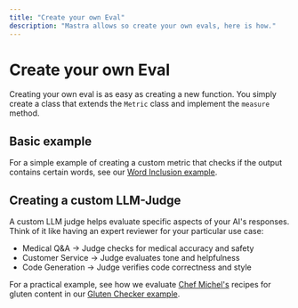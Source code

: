 ```yaml
---
title: "Create your own Eval"
description: "Mastra allows so create your own evals, here is how."
---
```


# Create your own Eval

Creating your own eval is as easy as creating a new function. You simply create a class that extends the `Metric` class and implement the `measure` method.

## Basic example

For a simple example of creating a custom metric that checks if the output contains certain words, see our [Word Inclusion example](/examples/evals/word-inclusion).

## Creating a custom LLM-Judge

A custom LLM judge helps evaluate specific aspects of your AI's responses. Think of it like having an expert reviewer for your particular use case:

- Medical Q&A → Judge checks for medical accuracy and safety
- Customer Service → Judge evaluates tone and helpfulness
- Code Generation → Judge verifies code correctness and style

For a practical example, see how we evaluate [Chef Michel's](/docs/guides/chef-michel) recipes for gluten content in our [Gluten Checker example](/examples/evals/custom-eval).
